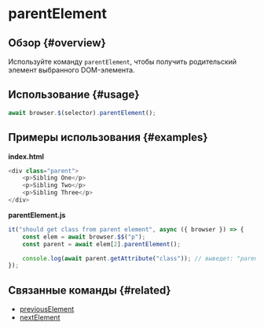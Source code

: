 # parentElement

## Обзор {#overview}

Используйте команду `parentElement`, чтобы получить родительский элемент выбранного DOM-элемента.

## Использование {#usage}

```javascript
await browser.$(selector).parentElement();
```

## Примеры использования {#examples}

**index.html**

```javascript
<div class="parent">
    <p>Sibling One</p>
    <p>Sibling Two</p>
    <p>Sibling Three</p>
</div>
```

**parentElement.js**

```javascript
it("should get class from parent element", async ({ browser }) => {
    const elem = await browser.$$("p");
    const parent = await elem[2].parentElement();

    console.log(await parent.getAttribute("class")); // выведет: "parent"
});
```

## Связанные команды {#related}

-   [previousElement](./previousElement)
-   [nextElement](./nextElement)
